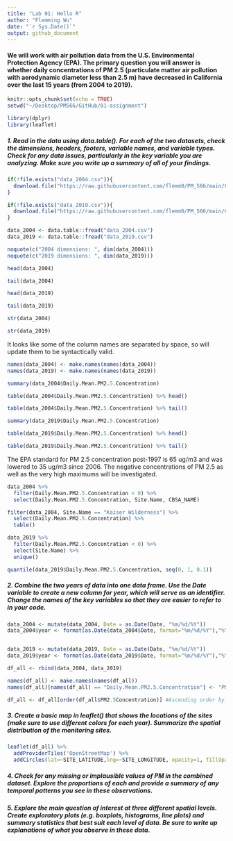 ```yaml
---
title: "Lab 01: Hello R"
author: "Flemming Wu"
date: "`r Sys.Date()`"
output: github_document
---
```

#### We will work with air pollution data from the U.S. Environmental Protection Agency (EPA). The primary question you will answer is whether daily concentrations of PM 2.5 (particulate matter air pollution with aerodynamic diameter less than 2.5 m) have decreased in California over the last 15 years (from 2004 to 2019).

```r
knitr::opts_chunk$set(echo = TRUE)
setwd("~/Desktop/PM566/GitHub/01-assignment")
```

```r
library(dplyr)
library(leaflet)
```


##### 1. Read in the data using data.table(). For each of the two datasets, check the dimensions, headers, footers, variable names, and variable types. Check for any data issues, particularly in the key variable you are analyzing. Make sure you write up a summary of all of your findings.

```r
if(!file.exists("data_2004.csv")){
  download.file("https://raw.githubusercontent.com/flemm0/PM_566/main/01-assignment/data_2004.csv", destfile = "data_2004.csv", method="libcurl", timeout = 60)
}

if(!file.exists("data_2019.csv")){
  download.file("https://raw.githubusercontent.com/flemm0/PM_566/main/01-assignment/data_2019.csv", destfile = "data_2019.csv", method="libcurl", timeout=60)
}

data_2004 <- data.table::fread("data_2004.csv")
data_2019 <- data.table::fread("data_2019.csv")
```

```r
noquote(c("2004 dimensions: ", dim(data_2004)))
noquote(c("2019 dimensions: ", dim(data_2019)))
```

```r
head(data_2004)
```
```r
tail(data_2004)
```
```r
head(data_2019)
```
```r
tail(data_2019)
```

```r
str(data_2004)
```

```r
str(data_2019)
```
It looks like some of the column names are separated by space, so will update them to be syntactically valid.
```r
names(data_2004) <- make.names(names(data_2004))
names(data_2019) <- make.names(names(data_2019))

```


```r
summary(data_2004$Daily.Mean.PM2.5.Concentration)
```
```r
table(data_2004$Daily.Mean.PM2.5.Concentration) %>% head()
```
```r
table(data_2004$Daily.Mean.PM2.5.Concentration) %>% tail()

```



```r
summary(data_2019$Daily.Mean.PM2.5.Concentration)
```
```r
table(data_2019$Daily.Mean.PM2.5.Concentration) %>% head()
```
```r
table(data_2019$Daily.Mean.PM2.5.Concentration) %>% tail()
```

The EPA standard for PM 2.5 concentration post-1997 is 65 ug/m3 and was lowered to 35 ug/m3 since 2006.
The negative concentrations of PM 2.5 as well as the very high maximums will be investigated.

```r
data_2004 %>%
  filter(Daily.Mean.PM2.5.Concentration < 0) %>%
  select(Daily.Mean.PM2.5.Concentration, Site.Name, CBSA_NAME)
```
```r
filter(data_2004, Site.Name == "Kaiser Wilderness") %>%
  select(Daily.Mean.PM2.5.Concentration) %>%
  table()
```
```r
data_2019 %>%
  filter(Daily.Mean.PM2.5.Concentration < 0) %>%
  select(Site.Name) %>%
  unique()
```
```r
quantile(data_2019$Daily.Mean.PM2.5.Concentration, seq(0, 1, 0.1))
```




##### 2. Combine the two years of data into one data frame. Use the Date variable to create a new column for year, which will serve as an identifier. Change the names of the key variables so that they are easier to refer to in your code.

```r
data_2004 <- mutate(data_2004, Date = as.Date(Date, "%m/%d/%Y"))
data_2004$year <- format(as.Date(data_2004$Date, format="%m/%d/%Y"),"%Y")


data_2019 <- mutate(data_2019, Date = as.Date(Date, "%m/%d/%Y"))
data_2019$year <- format(as.Date(data_2019$Date, format="%m/%d/%Y"),"%Y")
```


```r
df_all <- rbind(data_2004, data_2019)

names(df_all) <- make.names(names(df_all))
names(df_all)[names(df_all) == "Daily.Mean.PM2.5.Concentration"] <- "PM2.5Concentration"

df_all <- df_all[order(df_all$PM2.5Concentration)] #Ascending order by PM 2.5

```





##### 3. Create a basic map in leaflet() that shows the locations of the sites (make sure to use different colors for each year). Summarize the spatial distribution of the monitoring sites.

```r
leaflet(df_all) %>%
  addProviderTiles('OpenStreetMap') %>%
  addCircles(lat=~SITE_LATITUDE,lng=~SITE_LONGITUDE, opacity=1, fillOpacity=1, radius=100)
```





##### 4. Check for any missing or implausible values of PM in the combined dataset. Explore the proportions of each and provide a summary of any temporal patterns you see in these observations.

##### 5. Explore the main question of interest at three different spatial levels. Create exploratory plots (e.g. boxplots, histograms, line plots) and summary statistics that best suit each level of data. Be sure to write up explanations of what you observe in these data.






